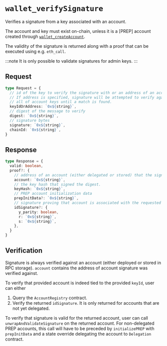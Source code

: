 
# `wallet_verifySignature`

Verifies a signature from a key associated with an account.

The account and key must exist on-chain, unless it is a [PREP] account created through [`wallet_createAccount`].

The validity of the signature is returned along with a proof that can be executed using e.g. `eth_call`.

:::note
It is only possible to validate signatures for admin keys.
:::

<Keys />

## Request

```ts
type Request = {
  // id of the key to verify the signature with or an address of an account.
  // If address is specified, signature will be attempted to verify against
  // all of account keys until a match is found.
  keyIdOrAddress: `0x${string}`,
  // digest of the message to verify
  digest: `0x${string}`,
  // signature bytes
  signature: `0x${string}`,
  chainId: `0x${string}`,
}
````

## Response

```ts
type Response = {
  valid: boolean,
  proof?: {
    // address of an account (either delegated or stored) that the signature was verified against.
    account: `0x${string}`,
    // the key hash that signed the digest.
    keyHash: `0x${string}`,
    // PREP account initialization data
    prepInitData?: `0x${string}`,
    // signature proving that account is associated with the requested `keyId`
    idSignature?: {
      y_parity: boolean,
      r: `0x${string}`,
      s: `0x${string}`,
    },
  }
}
```

## Verification

Signature is always verified against an account (either deployed or stored in RPC storage).
`account` contains the address of account signature was verified against.

To verify that provided account is indeed tied to the provided `keyId`, user can either

1. Query the `AccountRegistry` contract.
2. Verify the returned `idSignature`. It is only returned for accounts that are not yet delegated.

To verify that signature is valid for the returned account, user can call
`unwrapAndValidateSignature` on the returned account. For non-delegated PREP accounts, this call
will have to be preceded by `initializePREP` with `prepInitData` and a state override delegating
the account to `Delegation` contract.

[`wallet_createAccount`]: /rpc-server/wallet_createAccount
